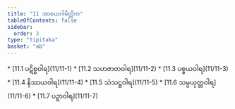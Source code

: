 ```yaml
---
title: "11 အာစယဂါမိတ္တိက"
tableOfContents: false
sidebar:
  order: 3
type: "tipitaka"
basket: "ab"
---
```



<DynamicBreadcrumb />



<TableOfContents>
* [11.1 ပဋိစ္စဝါရ](11/11-1)
* [11.2 သဟဇာတဝါရ](11/11-2)
* [11.3 ပစ္စယဝါရ](11/11-3)
* [11.4 နိဿယဝါရ](11/11-4)
* [11.5 သံသဋ္ဌဝါရ](11/11-5)
* [11.6 သမ္ပယုတ္တဝါရ](11/11-6)
* [11.7 ပဉှာဝါရ](11/11-7)
</TableOfContents>